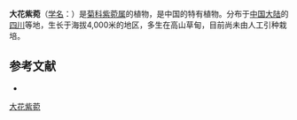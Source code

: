 {{Speciesbox
| name = 大花紫菀
| status = 
| status_system = 
| image =
| genus = Aster
| species = megalanthus
| authority = Ling
}}

'''大花紫菀'''（[[学名|学名]]：{{lang|la|''Aster megalanthus''}}）是[[菊科|菊科]][[紫菀属|紫菀属]]的植物，是中国的特有植物。分布于[[中国大陆|中国大陆]]的[[四川|四川]]等地，生长于海拔4,000米的地区，多生在高山草甸，目前尚未由人工引种栽培。

== 参考文献 ==
<div class="references-small">
* {{cite web| url =http://www.bioinfo.cn/db05/KmzwSpecies.php?action=view&id=2607| title =大花紫菀| work =《中国高等植物数据库全库》| publisher =中国科学院微生物研究所| author =昆明植物研究所| accessdate =2009-02-23| deadurl =yes| archiveurl =https://web.archive.org/web/20160305013909/http://www.bioinfo.cn/db05/KmzwSpecies.php?action=view&id=2607| archivedate =2016-03-05}}
</div>
{{Taxonbar|from=Q10937565}}

[[Category:紫菀属|大花紫菀]]


{{植物小作品}}
